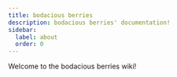 ```yaml
---
title: bodacious berries
description: bodacious berries' documentation!
sidebar:
  label: about
  order: 0
---
```



Welcome to the bodacious berries wiki!

<CardGrid>
  <LinkCard
    title="creating custom juicer recipes"
    description="create juicer recipes using JSON recipes in data packs!"
    href="custom-juicing-recipes/" />
  <LinkCard
    title="bushes and berries"
    description="all the different berries and bushes, and their uses!"
    href="bushes-and-berries/" />
  <LinkCard title="(TODO) the machines of bodacious berries" />
  <LinkCard title="configuration" href="configuration-file/" />
</CardGrid>
